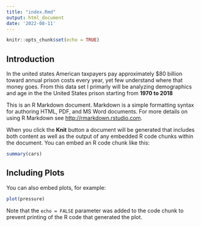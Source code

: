 ```yaml
---
title: "index.Rmd"
output: html_document
date: '2022-08-11'
---
```


```r
knitr::opts_chunk$set(echo = TRUE)
```

## Introduction
In the united states American taxpayers pay approximately $80 billion toward annual prison costs every year, yet few understand where that money goes. From this data set I primarly will be analyzing demographics and age in the the United States prison starting from **1970 to 2018**


This is an R Markdown document. Markdown is a simple formatting syntax for authoring HTML, PDF, and MS Word documents. For more details on using R Markdown see <http://rmarkdown.rstudio.com>.

When you click the **Knit** button a document will be generated that includes both content as well as the output of any embedded R code chunks within the document. You can embed an R code chunk like this:

```r
summary(cars)
```


## Including Plots

You can also embed plots, for example:

```r
plot(pressure)
```

Note that the `echo = FALSE` parameter was added to the code chunk to prevent printing of the R code that generated the plot.
